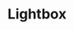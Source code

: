 ---
title : Lightbox
banner: https://cdn.dribbble.com/users/24966/screenshots/4710187/logo_v1.jpg?resize=800x600&vertical=center
---